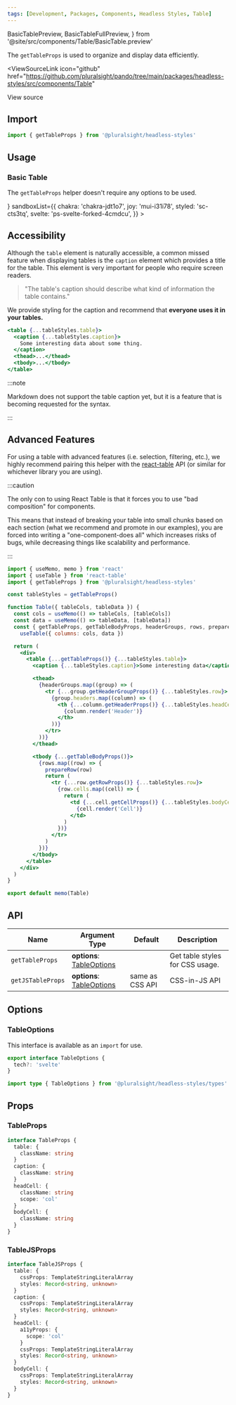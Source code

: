 ```yaml
---
tags: [Development, Packages, Components, Headless Styles, Table]
---
```


<!-- TODO: As of 2.0.0-beta.17 live-codeblock do not support imports. -->
<!-- Keep an eye out so we can kill the components we are importing in. -->
<!-- https://docusaurus.io/docs/markdown-features/code-blocks#imports -->

  BasicTablePreview,
  BasicTableFullPreview,
} from '@site/src/components/Table/BasicTable.preview'

The `getTableProps` is used to organize and display data efficiently.

<ViewSourceLink
  icon="github"
  href="https://github.com/pluralsight/pando/tree/main/packages/headless-styles/src/components/Table"
>
  View source
</ViewSourceLink>

## Import

```javascript
import { getTableProps } from '@pluralsight/headless-styles'
```

## Usage

### Basic Table

The `getTableProps` helper doesn't require any options to be used.

<BasicTable />
<LiveExampleTabs
  fullCode={<BasicTableFullPreview />}
  sandboxList={{
    chakra: 'chakra-jdt1o7',
    joy: 'mui-i31i78',
    styled: 'sc-cts3tq',
    svelte: 'ps-svelte-forked-4cmdcu',
  }}
>
  <BasicTablePreview />
</LiveExampleTabs>

## Accessibility

Although the `table` element is naturally accessible, a common missed feature when displaying tables is the `caption` element which provides a title for the table. This element is very important for people who require screen readers.

> "The table's caption should describe what kind of information the table contains."

We provide styling for the caption and recommend that **everyone uses it in your tables.**

```jsx title="How to use a caption element in your table"
<table {...tableStyles.table}>
  <caption {...tableStyles.caption}>
    Some interesting data about some thing.
  </caption>
  <thead>...</thead>
  <tbody>...</tbody>
</table>
```

:::note

Markdown does not support the table caption yet, but it is a feature that is becoming requested for the syntax.

:::

## Advanced Features

For using a table with advanced features (i.e. selection, filtering, etc.), we highly recommend pairing this helper with the [react-table](https://react-table-v7.tanstack.com/) API (or similar for whichever library you are using).

:::caution

The only con to using React Table is that it forces you to use "bad composition" for components.

This means that instead of breaking your table into small chunks based on each section (what we recommend and promote in our examples), you are forced into writing a "one-component-does all" which increases risks of bugs, while decreasing things like scalability and performance.

:::

```jsx title="Example using both getTableProps and react-table"
import { useMemo, memo } from 'react'
import { useTable } from 'react-table'
import { getTableProps } from '@pluralsight/headless-styles'

const tableStyles = getTableProps()

function Table({ tableCols, tableData }) {
  const cols = useMemo(() => tableCols, [tableCols])
  const data = useMemo(() => tableData, [tableData])
  const { getTableProps, getTableBodyProps, headerGroups, rows, prepareRow } =
    useTable({ columns: cols, data })

  return (
    <div>
      <table {...getTableProps()} {...tableStyles.table}>
        <caption {...tableStyles.caption}>Some interesting data</caption>

        <thead>
          {headerGroups.map((group) => (
            <tr {...group.getHeaderGroupProps()} {...tableStyles.row}>
              {group.headers.map((column) => (
                <th {...column.getHeaderProps()} {...tableStyles.headCell}>
                  {column.render('Header')}
                </th>
              ))}
            </tr>
          ))}
        </thead>

        <tbody {...getTableBodyProps()}>
          {rows.map((row) => {
            prepareRow(row)
            return (
              <tr {...row.getRowProps()} {...tableStyles.row}>
                {row.cells.map((cell) => {
                  return (
                    <td {...cell.getCellProps()} {...tableStyles.bodyCell}>
                      {cell.render('Cell')}
                    </td>
                  )
                })}
              </tr>
            )
          })}
        </tbody>
      </table>
    </div>
  )
}

export default memo(Table)
```

## API

| Name              | Argument Type                              | Default         | Description                     |
| ----------------- | ------------------------------------------ | --------------- | ------------------------------- |
| `getTableProps`   | **options**: [TableOptions](#tableoptions) |                 | Get table styles for CSS usage. |
| `getJSTableProps` | **options**: [TableOptions](#tableoptions) | same as CSS API | CSS-in-JS API                   |

## Options

### TableOptions

This interface is available as an `import` for use.

```typescript
export interface TableOptions {
  tech?: 'svelte'
}
```

```typescript title="Import example"
import type { TableOptions } from '@pluralsight/headless-styles/types'
```

## Props

### TableProps

```typescript
interface TableProps {
  table: {
    className: string
  }
  caption: {
    className: string
  }
  headCell: {
    className: string
    scope: 'col'
  }
  bodyCell: {
    className: string
  }
}
```

### TableJSProps

```typescript
interface TableJSProps {
  table: {
    cssProps: TemplateStringLiteralArray
    styles: Record<string, unknown>
  }
  caption: {
    cssProps: TemplateStringLiteralArray
    styles: Record<string, unknown>
  }
  headCell: {
    a11yProps: {
      scope: 'col'
    }
    cssProps: TemplateStringLiteralArray
    styles: Record<string, unknown>
  }
  bodyCell: {
    cssProps: TemplateStringLiteralArray
    styles: Record<string, unknown>
  }
}
```
